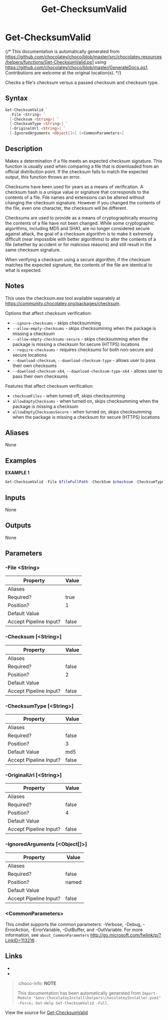 ﻿---
order: 20
xref: get-checksumvalid
title: Get-ChecksumValid
description: Information on Get-ChecksumValid function
---

# Get-ChecksumValid

{/* This documentation is automatically generated from https://github.com/chocolatey/choco/blob/master/src/chocolatey.resources/helpers/functions/Get-ChecksumValid.ps1 using https://github.com/chocolatey/choco/blob/master/GenerateDocs.ps1. Contributions are welcome at the original location(s). */}

Checks a file's checksum versus a passed checksum and checksum type.

## Syntax

~~~powershell
Get-ChecksumValid `
  -File <String> `
  [-Checksum <String>] `
  [-ChecksumType <String>] `
  [-OriginalUrl <String>] `
  [-IgnoredArguments <Object[]>] [<CommonParameters>]
~~~

## Description

Makes a determination if a file meets an expected checksum signature.
This function is usually used when comparing a file that is downloaded
from an official distribution point. If the checksum fails to match the
expected output, this function throws an error.

Checksums have been used for years as a means of verification. A
checksum hash is a unique value or signature that corresponds to the
contents of a file. File names and extensions can be altered without
changing the checksum signature. However if you changed the contents of
the file, even one character, the checksum will be different.

Checksums are used to provide as a means of cryptographically ensuring
the contents of a file have not been changed. While some cryptographic
algorithms, including MD5 and SHA1, are no longer considered secure
against attack, the goal of a checksum algorithm is to make it
extremely difficult (near impossible with better algorithms) to alter
the contents of a file (whether by accident or for malicious reasons)
and still result in the same checksum signature.

When verifying a checksum using a secure algorithm, if the checksum
matches the expected signature, the contents of the file are identical
to what is expected.

## Notes

This uses the checksum.exe tool available separately at
https://community.chocolatey.org/packages/checksum.

Options that affect checksum verification:

* `--ignore-checksums` - skips checksumming
* `--allow-empty-checksums` - skips checksumming when the package is missing a checksum
* `--allow-empty-checksums-secure` - skips checksumming when the package is missing a checksum for secure (HTTPS) locations
* `--require-checksums` - requires checksums for both non-secure and secure locations
* `--download-checksum`, `--download-checksum-type` - allows user to pass their own checksums
* `--download-checksum-x64`, `--download-checksum-type-x64` - allows user to pass their own checksums

Features that affect checksum verification:

* `checksumFiles` - when turned off, skips checksumming
* `allowEmptyChecksums` - when turned on, skips checksumming when the package is missing a checksum
* `allowEmptyChecksumsSecure` - when turned on, skips checksumming when the package is missing a checksum for secure (HTTPS) locations

## Aliases

None

## Examples

 **EXAMPLE 1**

~~~powershell
Get-ChecksumValid -File $fileFullPath -CheckSum $checksum -ChecksumType $checksumType

~~~ 

## Inputs

None

## Outputs

None

## Parameters

###  -File &lt;String&gt;
Property               | Value
---------------------- | -----
Aliases                | 
Required?              | true
Position?              | 1
Default Value          | 
Accept Pipeline Input? | false
 
###  -Checksum [&lt;String&gt;]
Property               | Value
---------------------- | -----
Aliases                | 
Required?              | false
Position?              | 2
Default Value          | 
Accept Pipeline Input? | false
 
###  -ChecksumType [&lt;String&gt;]
Property               | Value
---------------------- | -----
Aliases                | 
Required?              | false
Position?              | 3
Default Value          | md5
Accept Pipeline Input? | false
 
###  -OriginalUrl [&lt;String&gt;]
Property               | Value
---------------------- | -----
Aliases                | 
Required?              | false
Position?              | 4
Default Value          | 
Accept Pipeline Input? | false
 
###  -IgnoredArguments [&lt;Object[]&gt;]
Property               | Value
---------------------- | -----
Aliases                | 
Required?              | false
Position?              | named
Default Value          | 
Accept Pipeline Input? | false
 
### &lt;CommonParameters&gt;

This cmdlet supports the common parameters: -Verbose, -Debug, -ErrorAction, -ErrorVariable, -OutBuffer, and -OutVariable. For more information, see `about_CommonParameters` http://go.microsoft.com/fwlink/p/?LinkID=113216 .


## Links

 * <Xref title='Get-ChocolateyWebFile' value='get-chocolateywebfile' />
 * <Xref title='Install-ChocolateyPackage' value='install-chocolateypackage' />


<Xref title="Function Reference" value="powershell-reference" />

> :choco-info: **NOTE**
>
> This documentation has been automatically generated from `Import-Module "$env:ChocolateyInstall\helpers\chocolateyInstaller.psm1" -Force; Get-Help Get-ChecksumValid -Full`.

View the source for [Get-ChecksumValid](https://github.com/chocolatey/choco/blob/master/src/chocolatey.resources/helpers/functions/Get-ChecksumValid.ps1)
